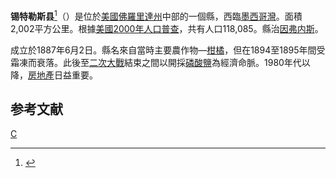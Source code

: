 {{Infobox U.S. County|
 county  = 锡特勒斯縣|
 state = 佛羅里達州 |
 en county  = Citrus County|
 en state = Florida |
 seal = Citrus County Fl Seal.png |
 map = Citrus County Florida.png |
 founded = [[June_2|2 June]] 1887 |
 seat = [[因弗内斯_(佛罗里达州)|因弗内斯]] | 
 area_total_sq_mi =773 |
 area_water_sq_mi =189 |
 area percentage = 24.49% |
 census yr = 2000|
 pop = 118085 |
 density_km2 =78|
 web = www.bocc.citrus.fl.us|
|}}
'''锡特勒斯县'''<ref>{{cite book |editor=民政部地名研究所 |title=世界地名译名词典 |date=2017年1月 |publisher=中国社会出版社 |location=北京 |isbn=9787508755250}}</ref>（{{lang-en|Citrus County}}）是位於[[美國|美國]][[佛羅里達州|佛羅里達州]]中部的一個縣，西臨[[墨西哥灣|墨西哥灣]]。面積2,002平方公里。根據[[美國2000年人口普查|美國2000年人口普查]]，共有人口118,085。縣治[[因弗内斯_(佛罗里达州)|因弗内斯]]。

成立於1887年6月2日。縣名來自當時主要農作物—[[柑橘|柑橘]]，但在1894至1895年間受霜凍而衰落。此後至[[二次大戰|二次大戰]]結束之間以開採[[磷酸鹽|磷酸鹽]]為經濟命脈。1980年代以降，[[房地產|房地產]]日益重要。

==参考文献==
{{reflist}}

{{西特拉斯縣 (佛羅里達州)}}
{{Florida}}
{{Florida-stub}}

[[Category:佛羅里達州行政區劃|C]]